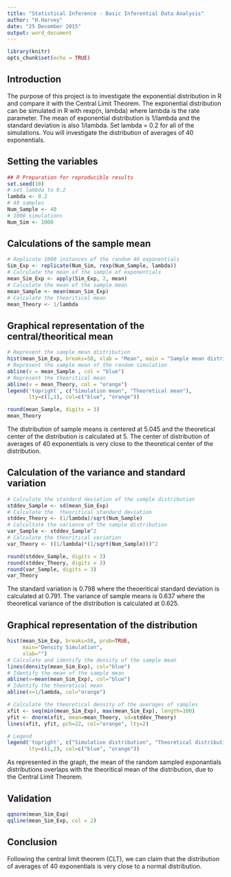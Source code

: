 ```yaml
---
title: "Statistical Inference - Basic Inferential Data Analysis"
author: "H.Harvey"
date: "25 December 2015"
output: word_document
---
```

```r
library(knitr)
opts_chunk$set(echo = TRUE)
```

## Introduction
The purpose of this project is to investigate the exponential distribution in R and compare it with the Central Limit Theorem. The exponential distribution can be simulated in R with rexp(n, lambda) where lambda is the rate parameter. The mean of exponential distribution is 1/lambda and the standard deviation is also 1/lambda. Set lambda = 0.2 for all of the simulations. You will investigate the distribution of averages of 40 exponentials.

## Setting the variables
```r
## R Preparation for reproducible results
set.seed(10)
# set lambda to 0.2
lambda <- 0.2
# 40 samples
Num_Sample <- 40
# 1000 simulations
Num_Sim <- 1000
```

## Calculations of the sample mean
```r
# Replicate 1000 instances of the random 40 exponentials
Sim_Exp <- replicate(Num_Sim, rexp(Num_Sample, lambda))
# Calculate the mean of the sample of exponentials
mean_Sim_Exp <- apply(Sim_Exp, 2, mean)
# Calculate the mean of the sample mean
mean_Sample <- mean(mean_Sim_Exp)
# Calculate the theoritical mean
mean_Theory <- 1/lambda
```

## Graphical representation of the central/theoritical mean
```r
# Represent the sample mean distribution
hist(mean_Sim_Exp, breaks=50, xlab = "Mean", main = "Sample mean distributions")
# Represent the sample mean of the random simulation
abline(v = mean_Sample , col = "blue")
# Represent the theoritical mean
abline(v = mean_Theory, col = "orange")
legend('topright', c("Simulation mean", "Theoretical mean"),
       lty=c(1,1), col=c("blue", "orange"))

round(mean_Sample, digits = 3)
mean_Theory
```

The distribution of sample means is centered at 5.045 and the theoretical center of the distribution is calculated at 5. The center of distribution of averages of 40 exponentials is very close to the theoretical center of the distribution.

## Calculation of the variance and standard variation
```r
# Calculate the standard deviation of the sample distribution
stddev_Sample <- sd(mean_Sim_Exp)
# Calculate the  theoritical standard deviation
stddev_Theory <- (1/lambda)/sqrt(Num_Sample)
# Calcultate the variance of the sample distribution
var_Sample <- stddev_Sample^2
# Calculate the theoritical variation
var_Theory <- ((1/lambda)*(1/sqrt(Num_Sample)))^2
```

```r
round(stddev_Sample, digits = 3)
round(stddev_Theory, digits = 3)
round(var_Sample, digits = 3)
var_Theory
```

The standard variation is 0.798 where the theoeritical standard deviation is calculated at 0.791. The variance of sample means is 0.637 where the theoretical variance of the distribution is calculated at 0.625.

## Graphical representation of the distribution
```r
hist(mean_Sim_Exp, breaks=50, prob=TRUE,
     main="Density Simulation",
     xlab="")
# Calculate and identify the density of the sample mean
lines(density(mean_Sim_Exp), col="blue")
# Identify the mean of the sample mean
abline(v=mean(mean_Sim_Exp), col="blue")
# Identify the theoretical mean
abline(v=1/lambda, col="orange")

# Calculate the theoretical density of the averages of samples
xfit <- seq(min(mean_Sim_Exp), max(mean_Sim_Exp), length=100)
yfit <- dnorm(xfit, mean=mean_Theory, sd=stddev_Theory)
lines(xfit, yfit, pch=22, col="orange", lty=2)

# Legend
legend('topright', c("Simulation distribution", "Theoretical distribution"),
       lty=c(1,2), col=c("blue", "orange"))
```

As represented in the graph, the mean of the random sampled exponantials distributions overlaps with the theoritical mean of the distribution, due to the Central Limit Theorem.

## Validation
```r
qqnorm(mean_Sim_Exp)
qqline(mean_Sim_Exp, col = 2)
```

## Conclusion
Following the central limit theorem (CLT), we can claim that the distribution of averages of 40 exponentials is very close to a normal distribution.
